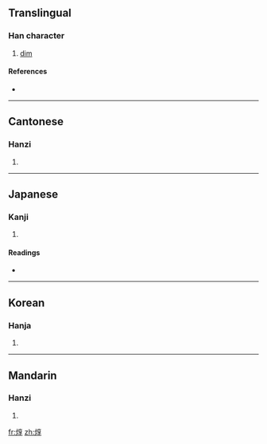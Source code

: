 ==Translingual==

===Han character===
{{Han char|rn=86|rad=火|as=08|sn=12|four=9084<sub>3</sub>|canj=火卜口木 (FYRD)}}

# [[dim]]

====References====
* {{Han ref|kx=0673.200|dkj=19107|hdz=32210.080|uh=711E|ud=28958|bh=DA59|bd=55897}}

----

==Cantonese==

===Hanzi===
{{yue-hanzi|jyut=|y=teun1}}

# {{defn|Cantonese}}

----

==Japanese==

===Kanji===
{{ja-kanji|grade=|rs=火08}}

# {{defn|Japanese}}

====Readings====
* {{ja-readings|on=[[とん]] (ton), [[どん]] (don), [[たい]] (tai), [[つい]] (tsui)|kun=[[あきらか]] (akiraka)}}

----

==Korean==

===Hanja===
{{ko-hanja|hangeul=돈|eumhun=|rv=don|mr=ton|y=ton}}

# {{defn|Korean}}

----

==Mandarin==

===Hanzi===
{{cmn-hanzi|pin=[[tūn]] ([[tun1]])|wg=t'un<sup>1</sup>}}

# {{defn|Mandarin}}

[[fr:焞]]
[[zh:焞]]